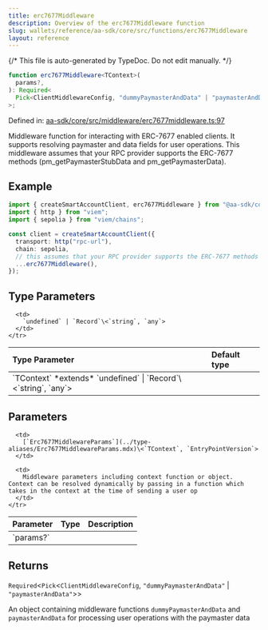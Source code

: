```yaml
---
title: erc7677Middleware
description: Overview of the erc7677Middleware function
slug: wallets/reference/aa-sdk/core/src/functions/erc7677Middleware
layout: reference
---
```


{/* This file is auto-generated by TypeDoc. Do not edit manually. */}

```ts
function erc7677Middleware<TContext>(
  params?,
): Required<
  Pick<ClientMiddlewareConfig, "dummyPaymasterAndData" | "paymasterAndData">
>;
```

Defined in: [aa-sdk/core/src/middleware/erc7677middleware.ts:97](https://github.com/alchemyplatform/aa-sdk/blob/08ef11b1fc98663df6a97fa93722c7f14b33f1cc/aa-sdk/core/src/middleware/erc7677middleware.ts#L97)

Middleware function for interacting with ERC-7677 enabled clients. It supports resolving paymaster and data fields for user operations.
This middleware assumes that your RPC provider supports the ERC-7677 methods (pm_getPaymasterStubData and pm_getPaymasterData).

## Example

```ts
import { createSmartAccountClient, erc7677Middleware } from "@aa-sdk/core";
import { http } from "viem";
import { sepolia } from "viem/chains";

const client = createSmartAccountClient({
  transport: http("rpc-url"),
  chain: sepolia,
  // this assumes that your RPC provider supports the ERC-7677 methods AND takes no context
  ...erc7677Middleware(),
});
```

## Type Parameters

<table>
  <thead>
    <tr>
      <th align="left">Type Parameter</th>
      <th align="left">Default type</th>
    </tr>
  </thead>

  <tbody>
    <tr>
      <td>
        `TContext` *extends* `undefined` | `Record`\<`string`, `any`>
      </td>

      <td>
        `undefined` | `Record`\<`string`, `any`>
      </td>
    </tr>

  </tbody>
</table>

## Parameters

<table>
  <thead>
    <tr>
      <th align="left">Parameter</th>
      <th align="left">Type</th>
      <th align="left">Description</th>
    </tr>
  </thead>

  <tbody>
    <tr>
      <td>
        `params?`
      </td>

      <td>
        [`Erc7677MiddlewareParams`](../type-aliases/Erc7677MiddlewareParams.mdx)\<`TContext`, `EntryPointVersion`>
      </td>

      <td>
        Middleware parameters including context function or object. Context can be resolved dynamically by passing in a function which takes in the context at the time of sending a user op
      </td>
    </tr>

  </tbody>
</table>

## Returns

`Required`\<`Pick`\<`ClientMiddlewareConfig`, `"dummyPaymasterAndData"` | `"paymasterAndData"`>>

An object containing middleware functions `dummyPaymasterAndData` and `paymasterAndData` for processing user operations with the paymaster data
